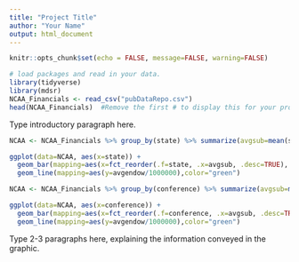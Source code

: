 ```yaml
---
title: "Project Title"
author: "Your Name"
output: html_document
---
```


```r
knitr::opts_chunk$set(echo = FALSE, message=FALSE, warning=FALSE)
```

```r
# load packages and read in your data. 
library(tidyverse)
library(mdsr)
NCAA_Financials <- read_csv("pubDataRepo.csv")
head(NCAA_Financials)  #Remove the first # to display this for your proposal. Don't display in your final report. 
```

Type introductory paragraph here. 

```r
NCAA <- NCAA_Financials %>% group_by(state) %>% summarize(avgsub=mean(subsidy),avgendow=mean(endowments),avgtvrev=mean(tv_revenue),avgathexp=mean(athletic_expenses),avgticket=mean(ticket_sales))

ggplot(data=NCAA, aes(x=state)) +
  geom_bar(mapping=aes(x=fct_reorder(.f=state, .x=avgsub, .desc=TRUE), y=avgsub/1000000), stat = "identity",fill="lightblue") + xlab("State") + ylab("Average Subsidy in Millions") + theme(axis.text.x = element_text(angle = 90)) +
  geom_line(mapping=aes(y=avgendow/1000000),color="green")

```
```r
NCAA <- NCAA_Financials %>% group_by(conference) %>% summarize(avgsub=mean(subsidy),avgendow=mean(endowments),avgtvrev=mean(tv_revenue),avgathexp=mean(athletic_expenses),avgticket=mean(ticket_sales))

ggplot(data=NCAA, aes(x=conference)) +
  geom_bar(mapping=aes(x=fct_reorder(.f=conference, .x=avgsub, .desc=TRUE), y=avgsub/1000000), stat = "identity",fill="lightblue") + xlab("State") + ylab("Average Subsidy in Millions") + theme(axis.text.x = element_text(angle = 90)) +
  geom_line(mapping=aes(y=avgendow/1000000),color="green")
```

Type 2-3 paragraphs here, explaining the information conveyed in the graphic. 